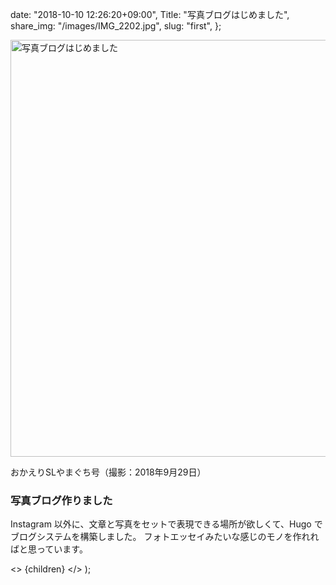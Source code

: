 
  date: "2018-10-10 12:26:20+09:00",
  Title: "写真ブログはじめました",
  share_img: "/images/IMG_2202.jpg",
  slug: "first",
};

<img src="/images/IMG_2202.jpg" alt="写真ブログはじめました" width="1000" height="667" loading="lazy" />

<span className="caption">おかえりSLやまぐち号（撮影：2018年9月29日）</span>

<h3>写真ブログ作りました</h3>

Instagram 以外に、文章と写真をセットで表現できる場所が欲しくて、Hugo でブログシステムを構築しました。
フォトエッセイみたいな感じのモノを作れればと思っています。

  <>
    <Head>
      <title>{meta.Title} | 異郷好実</title>
    </Head>
    <PostLayout meta={meta}>{children}</PostLayout>
  </>
);
